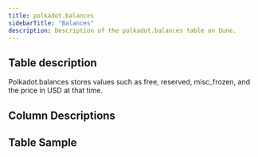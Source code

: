 ```yaml
---
title: polkadot.balances
sidebarTitle: "Balances"
description: Description of the polkadot.balances table on Dune.
---
```


## Table description

Polkadot.balances stores values such as free, reserved, misc_frozen, and the price in USD at that time.

## Column Descriptions


<ColumnDescriptions tableSchema="polkadot" tableName="balances" />

## Table Sample


<TableSample tableSchema="polkadot" tableName="balances" />